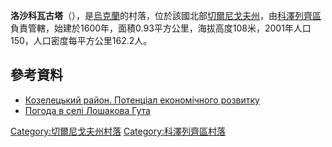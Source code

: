 {{coord|51|1|44|N|30|39|26|E|scale:100000|display=title}}

'''洛沙科瓦古塔'''（{{lang-uk|Лошакова Гута}}），是[[烏克蘭|烏克蘭]]的村落，位於該國北部[[切爾尼戈夫州|切爾尼戈夫州]]，由[[科澤列齊區|科澤列齊區]]負責管轄，始建於1600年，面積0.93平方公里，海拔高度108米，2001年人口150，人口密度每平方公里162.2人。

==參考資料==
*[http://cg.gov.ua/web_docs/1/2014/03/docs/KOZELETS.PDF Козелецький район. Потенціал економічного розвитку] {{Wayback|url=http://cg.gov.ua/web_docs/1/2014/03/docs/KOZELETS.PDF |date=20151222113731 }}
* [http://weather.in.ua/ua/chernigovskaja/13878 Погода в селі Лошакова Гута] {{Wayback|url=http://weather.in.ua/ua/chernigovskaja/13878 |date=20170117063131 }}

[[Category:切爾尼戈夫州村落|Category:切爾尼戈夫州村落]]
[[Category:科澤列齊區村落|Category:科澤列齊區村落]]


{{Chernihiv-geo-stub}}